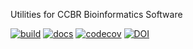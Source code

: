 
Utilities for CCBR Bioinformatics Software

[![build](https://github.com/CCBR/Tools/actions/workflows/build-python.yml/badge.svg)](https://github.com/CCBR/Tools/actions/workflows/build-python.yml)
[![docs](https://github.com/CCBR/Tools/actions/workflows/docs-quartodoc.yml/badge.svg)](https://ccbr.github.io/Tools)
[![codecov](https://codecov.io/gh/CCBR/Tools/graph/badge.svg?token=O73NOR65B3)](https://codecov.io/gh/CCBR/Tools)
[![DOI](https://zenodo.org/badge/DOI/10.5281/zenodo.13377166.svg)](https://doi.org/10.5281/zenodo.13377166)
